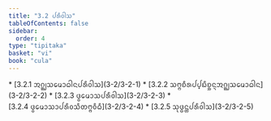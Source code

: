 ```yaml
---
title: "3.2 ᨸᩁᩥᩅᩤᩈ"
tableOfContents: false
sidebar:
  order: 4
type: "tipitaka"
basket: "vi"
book: "cula"
---
```



<DynamicBreadcrumb />



<TableOfContents book="cula" section="3.2">
* [3.2.1 ᩋᨣ᩠ᨥᩈᨾᩮᩣᨵᩤᨶᨸᩁᩥᩅᩤᩈ](3-2/3-2-1)
* [3.2.2 ᩈᨻ᩠ᨻᨧᩥᩁᨸ᩠ᨸᨭᩥᨧ᩠ᨨᨶ᩠ᨶᩋᨣ᩠ᨥᩈᨾᩮᩣᨵᩤᨶ](3-2/3-2-2)
* [3.2.3 ᨴ᩠ᩅᩮᨾᩣᩈᨸᩁᩥᩅᩤᩈ](3-2/3-2-3)
* [3.2.4 ᨴ᩠ᩅᩮᨾᩣᩈᩣᨸᩁᩥᩅᩈᩥᨲᨻ᩠ᨻᩅᩥᨵᩥ](3-2/3-2-4)
* [3.2.5 ᩈᩩᨴ᩠ᨵᨶ᩠ᨲᨸᩁᩥᩅᩤᩈ](3-2/3-2-5)
</TableOfContents>